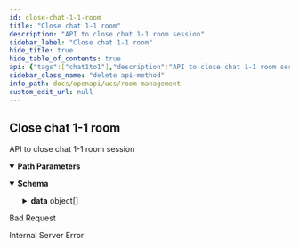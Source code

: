 ```yaml
---
id: close-chat-1-1-room
title: "Close chat 1-1 room"
description: "API to close chat 1-1 room session"
sidebar_label: "Close chat 1-1 room"
hide_title: true
hide_table_of_contents: true
api: {"tags":["chat1to1"],"description":"API to close chat 1-1 room session","parameters":[{"name":"roomid","in":"path","description":"ID of room to close","required":true,"schema":{"type":"string"},"example":"f81d4fae-7dec-11d0-a765-00a0c91e6bf6"}],"responses":{"200":{"content":{"application/json":{"schema":{"type":"object","properties":{"data":{"type":"array","items":{"type":"object","properties":{"remarks":{"type":"array","items":{"type":"string"}}}}},"sent_at":{"type":"string"}}},"example":{"data":[{"remarks":"Ending roomId 'f81d4fae-7dec-11d0-a765-00a0c91e6bf6' in 15 minutes"}],"sent_at":"2023-06-15T18:42:11Z"}}}},"400":{"description":"Bad Request"},"500":{"description":"Internal Server Error"}},"method":"delete","path":"/v2/chat1to1/rooms/{roomid}","servers":[{"url":"http://app-room-mgmt.dev2.ar2","description":"Default server"}],"info":{"title":"Room Management","version":"v2","description":"## What's new\n- create chat 1-1 room\n- delete chat 1-1 room\n"},"postman":{"name":"Close chat 1-1 room","description":{"content":"API to close chat 1-1 room session","type":"text/plain"},"url":{"path":["v2","chat1to1","rooms",":roomid"],"host":["{{baseUrl}}"],"query":[],"variable":[{"disabled":false,"description":{"content":"(Required) ID of room to close","type":"text/plain"},"type":"any","value":"","key":"roomid"}]},"header":[{"key":"Accept","value":"application/json"}],"method":"DELETE"}}
sidebar_class_name: "delete api-method"
info_path: docs/openapi/ucs/room-management
custom_edit_url: null
---
```



## Close chat 1-1 room



API to close chat 1-1 room session

<details style={{"marginBottom":"1rem"}} data-collapsed={false} open={true}><summary style={{}}><strong>Path Parameters</strong></summary><div><ul><ParamsItem className={"paramsItem"} param={{"name":"roomid","in":"path","description":"ID of room to close","required":true,"schema":{"type":"string"},"example":"f81d4fae-7dec-11d0-a765-00a0c91e6bf6"}}></ParamsItem></ul></div></details><div><ApiTabs><TabItem label={"200"} value={"200"}><div></div><div><MimeTabs schemaType={"response"}><TabItem label={"application/json"} value={"application/json"}><SchemaTabs><TabItem label={"Schema"} value={"Schema"}><details style={{}} data-collapsed={false} open={true}><summary style={{"textAlign":"left"}}><strong>Schema</strong></summary><div style={{"textAlign":"left","marginLeft":"1rem"}}></div><ul style={{"marginLeft":"1rem"}}><SchemaItem collapsible={true} className={"schemaItem"}><details style={{}}><summary style={{}}><strong>data</strong><span style={{"opacity":"0.6"}}> object[]</span></summary><div style={{"marginLeft":"1rem"}}><SchemaItem collapsible={false} name={"remarks"} required={false} deprecated={undefined} schemaDescription={undefined} schemaName={"string[]"} qualifierMessage={undefined} defaultValue={undefined}></SchemaItem></div></details></SchemaItem><SchemaItem collapsible={false} name={"sent_at"} required={false} deprecated={undefined} schemaDescription={undefined} schemaName={"string"} qualifierMessage={undefined} defaultValue={undefined}></SchemaItem></ul></details></TabItem><TabItem label={"Example (from schema)"} value={"Example (from schema)"}><ResponseSamples responseExample={"{\n  \"data\": [\n    {\n      \"remarks\": [\n        \"string\"\n      ]\n    }\n  ],\n  \"sent_at\": \"string\"\n}"} language={"json"}></ResponseSamples></TabItem><TabItem label={"Example"} value={"Example"}><ResponseSamples responseExample={"{\n  \"data\": [\n    {\n      \"remarks\": \"Ending roomId 'f81d4fae-7dec-11d0-a765-00a0c91e6bf6' in 15 minutes\"\n    }\n  ],\n  \"sent_at\": \"2023-06-15T18:42:11Z\"\n}"} language={"json"}></ResponseSamples></TabItem></SchemaTabs></TabItem></MimeTabs></div></TabItem><TabItem label={"400"} value={"400"}><div>

Bad Request

</div><div></div></TabItem><TabItem label={"500"} value={"500"}><div>

Internal Server Error

</div><div></div></TabItem></ApiTabs></div>
      